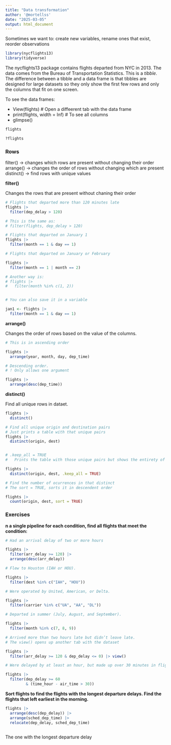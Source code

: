 ```yaml
---
title: "Data transformation"
author: '@mortellss'
date: "2025-03-05"
output: html_document
---
```


Sometimes we want to: create new variables, rename ones that exist, reorder observations

```r
library(nycflights13)
library(tidyverse)
```


The nycflights13 package contains flights departed from NYC in 2013. The data comes from the Bureau of Transportation Statistics. This is a *tibble*. The difference between a tibble and a data frame is that tibbles are designed for large datasets so they only show the first few rows and only the columns that fit on one screen.

To see the data frames:
 
- View(flights) # Open a diffeerent tab with the data frame
- print(flights, width = Inf)  # To see all columns
- glimpse()



```r
flights
```

```r
?flights
```

### Rows

filter() -> changes which rows are present without changing their order
arrange() -> changes the order of rows without changing which are present
distinct() -> find rows with unique values

**filter()**

Changes the rows that are present without chaning their order

```r
# Flights that departed more than 120 minutes late
flights |>
  filter(dep_delay > 120)

# This is the same as:
# filter(flights, dep_delay > 120)
```

```r
# Flights that departed on January 1
flights |>
  filter(month == 1 & day == 1)

# Flights that departed on January or February

flights |>
  filter(month == 1 | month == 2)

# Another way is: 
# flights |>
#   filter(month %in% c(1, 2))


# You can also save it in a variable

jan1 <- flights |>
  filter(month == 1 & day == 1)


```

**arrange()**

Changes the order of rows based on the value of the columns.

```r
# This is in ascending order

flights |>
  arrange(year, month, day, dep_time)

# Descending order.
# ! Only allows one argument

flights |>
  arrange(desc(dep_time))
```
**distinct()**

Find all unique rows in dataet.

```r
flights |>
  distinct()

# Find all unique origin and destination pairs
# Just prints a table with that unique pairs
flights |> 
  distinct(origin, dest)


# .keep_all = TRUE
# 	Prints the table with those unique pairs but shows the entirety of the column

flights |>
  distinct(origin, dest, .keep_all = TRUE)
```

```r
# Find the number of ocurrences in that distinct
# The sort = TRUE, sorts it in descendent order

flights |>
  count(origin, dest, sort = TRUE)
```

### Exercises

**n a single pipeline for each condition, find all flights that meet the condition: **

```r
# Had an arrival delay of two or more hours

flights |>
  filter(arr_delay >= 120) |>
  arrange(desc(arr_delay))

# Flew to Houston (IAH or HOU).

flights |>
  filter(dest %in% c("IAH", "HOU"))

# Were operated by United, American, or Delta.

flights |>
  filter(carrier %in% c("UA", "AA", "DL"))

# Departed in summer (July, August, and September).

flights |>
  filter(month %in% c(7, 8, 9))

# Arrived more than two hours late but didn’t leave late.
# The view() opens up another tab with the dataset

flights |> 
  filter(arr_delay >= 120 & dep_delay <= 0) |> view()

# Were delayed by at least an hour, but made up over 30 minutes in flight

flights |>
  filter(dep_delay >= 60
         & (time_hour - air_time > 30))
```


**Sort flights to find the flights with the longest departure delays. Find the flights that left earliest in the morning.**

```r
flights |> 
  arrange(desc(dep_delay)) |>
  arrange(sched_dep_time) |>
  relocate(dep_delay, sched_dep_time)
  
```

The one with the longest departure delay

